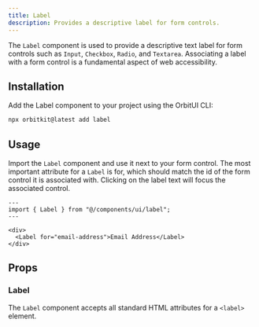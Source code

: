```yaml
---
title: Label
description: Provides a descriptive label for form controls.
---
```


The `Label` component is used to provide a descriptive text label for form controls such as `Input`, `Checkbox`, `Radio`, and `Textarea`. Associating a label with a form control is a fundamental aspect of web accessibility.

## Installation

Add the Label component to your project using the OrbitUI CLI:

```bash
npx orbitkit@latest add label
```

## Usage

Import the `Label` component and use it next to your form control. The most important attribute for a `Label` is for, which should match the id of the form control it is associated with. Clicking on the label text will focus the associated control.

```astro
---
import { Label } from "@/components/ui/label";
---

<div>
  <Label for="email-address">Email Address</Label>
</div>
```

## Props

### Label

The `Label` component accepts all standard HTML attributes for a `<label>` element.
